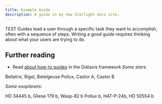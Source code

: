 ```yaml
---
title: Example Guide
description: A guide in my new Starlight docs site.
---
```


 TEST
Guides lead a user through a specific task they want to accomplish, often with a sequence of steps.
Writing a good guide requires thinking about what your users are trying to do.

## Further reading

- Read [about how-to guides](https://diataxis.fr/how-to-guides/) in the Diátaxis framework
_Some stars:_

<Tabs syncKey="constellations">
  <TabItem label="Orion">Bellatrix, Rigel, Betelgeuse</TabItem>
  <TabItem label="Gemini">Pollux, Castor A, Castor B</TabItem>
</Tabs>

_Some exoplanets:_

<Tabs syncKey="constellations">
  <TabItem label="Orion">HD 34445 b, Gliese 179 b, Wasp-82 b</TabItem>
  <TabItem label="Gemini">Pollux b, HAT-P-24b, HD 50554 b</TabItem>
</Tabs>